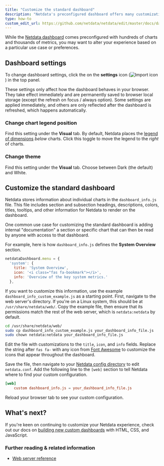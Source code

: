 ```yaml
---
title: "Customize the standard dashboard"
description: "Netdata's preconfigured dashboard offers many customization options, such as choosing when charts are updated, your preferred theme, and custom text to document processes, and more."
type: how-to
custom_edit_url: https://github.com/netdata/netdata/edit/master/docs/dashboards/customize.mdx
---
```




While the [Netdata dashboard](/docs/agent/dashboards/dashboard-chartsx) comes preconfigured with hundreds of charts and
thousands of metrics, you may want to alter your experience based on a particular use case or preferences.

## Dashboard settings

To change dashboard settings, click the on the **settings** icon (![Import
icon](https://raw.githubusercontent.com/netdata/netdata-ui/98e31799c1ec0983f433537ff16d2ac2b0d994aa/src/components/icon/assets/gear.svg))
in the top panel.

These settings only affect how the dashboard behaves in your browser. They take effect immediately and are permanently
saved to browser local storage (except the refresh on focus / always option). Some settings are applied immediately, and
others are only reflected after the dashboard is refreshed, which happens automatically.

### Change chart legend position

Find this setting under the **Visual** tab. By default, Netdata places the [legend of
dimensions](/docs/agent/dashboards/charts-dimensions-contexts-familiesx#dimensions) _below_ charts. Click this toggle to
move the legend to the _right_ of charts.

### Change theme

Find this setting under the **Visual** tab. Choose between Dark (the default) and White.

## Customize the standard dashboard

Netdata stores information about individual charts in the `dashboard_info.js` file. This file includes section and
subsection headings, descriptions, colors, titles, tooltips, and other information for Netdata to render on the
dashboard.

One common use case for customizing the standard dashboard is adding internal "documentation" a section or specific
chart that can then be read by anyone with access to that dashboard.

For example, here is how `dashboard_info.js` defines the **System Overview** section.

```javascript
netdataDashboard.menu = {
  'system': {
    title: 'System Overview',
    icon: '<i class="fas fa-bookmark"></i>',
    info: 'Overview of the key system metrics.'
  },
```

If you want to customize this information, use the example `dashboard_info_custom_example.js` as a starting point.
First, navigate to the web server's directory. If you're on a Linux system, this should be at `/usr/share/netdata/web/`.
Copy the example file, then ensure that its permissions match the rest of the web server, which is `netdata:netdata` by
default.

```bash
cd /usr/share/netdata/web/
sudo cp dashboard_info_custom_example.js your_dashboard_info_file.js
sudo chown netdata:netdata your_dashboard_info_file.js
```

Edit the file with customizations to the `title`, `icon`, and `info` fields. Replace the string after `fas fa-` with any
icon from [Font Awesome](https://fontawesome.com/cheatsheet) to customize the icons that appear throughout the
dashboard.

Save the file, then navigate to your [Netdata config directory](/docs/configure/nodes) to edit `netdata.conf`. Add
the following line to the `[web]` section to tell Netdata where to find your custom configuration.

```conf
[web]
    custom dashboard_info.js = your_dashboard_info_file.js
```

Reload your browser tab to see your custom configuration.

## What's next?

If you're keen on continuing to customize your Netdata experience, check out our docs on [building new custom
dashboards](/docs/agent/web/gui/custom) with HTML, CSS, and JavaScript.

### Further reading & related information

- [Web server reference](/docs/agent/dashboards/reference-web-serverx)

